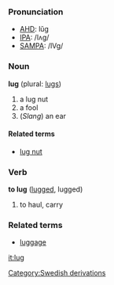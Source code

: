 ===Pronunciation===
*[[w:AHD|AHD]]: lŭg
*[[w:IPA|IPA]]: /lʌg/
*[[w:SAMPA|SAMPA]]: /lVg/

===Noun===
'''lug''' (plural: [[lugs]])

# a lug nut
# a fool
# (''Slang'') an ear

====Related terms====
*[[lug nut]]

===Verb===
'''to lug''' ([[lugged]], lugged)

# to haul, carry

===Related terms===
*[[luggage]]<!-- i assume it's related -->

[[it:lug]]
[[Category:Swedish derivations]]
